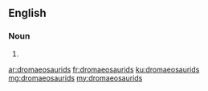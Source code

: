 {{also|dromæosaurids}}
==English==

===Noun===
{{head|en|noun plural form}}

# {{plural of|dromaeosaurid|lang=en}}

[[ar:dromaeosaurids]]
[[fr:dromaeosaurids]]
[[ku:dromaeosaurids]]
[[mg:dromaeosaurids]]
[[my:dromaeosaurids]]